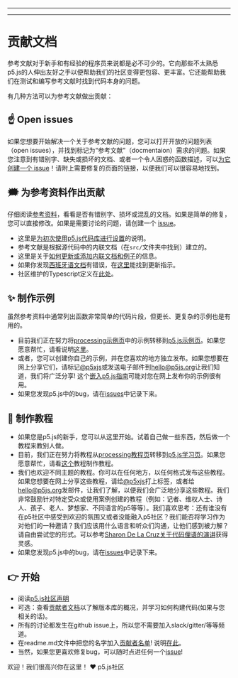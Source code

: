 
  ---
  
  ---
  # 贡献文档

参考文献对于新手和有经验的程序员来说都是必不可少的。它向那些不太熟悉p5.js的人伸出友好之手以便帮助我们的社区变得更包容、更丰富。它还能帮助我们在测试和编写参考文献时找到代码本身的问题。

有几种方法可以为参考文献做出贡献：

## ☝️ Open issues
如果您想要开始解决一个关于参考文献的问题，您可以打开开放的问题列表（open issues），并找到标记为“参考文献”（docmentaion）需求的问题。如果您注意到有错别字、缺失或损坏的文档、或者一个令人困惑的函数描述，可以[为它创建一个 issue](https://github.com/processing/p5.js/issues)！请附上需要修复的页面的链接，以便我们可以很容易地找到。

## 🗯 为参考资料作出贡献
仔细阅读[参考资料](http://p5js.org/reference/)，看看是否有错别字、损坏或混乱的文档。如果是简单的修复，您可以直接修改。如果是需要讨论的问题，请创建一个 [issue](https://github.com/processing/p5.js/issues/new)。
* 这里是[为初次使用p5.js代码库进行设置](./README/)的说明。
* 参考文献是根据源代码中的内联文档（在`src/`文件夹中找到）建立的。
* 这里是关于[如何更新或添加内联文档和例子](./inline_documentation/)的信息。
* 如果你发现[西班牙语文档](http://p5js.org/es)有错误，在[这里](https://github.com/processing/p5.js-website#internationalization-i18n-and-structure)能找到更新指示。
* 社区维护的Typescript定义在[此处](https://github.com/p5-types/p5.ts)。

## ✨ 制作示例
虽然参考资料中通常列出函数非常简单的代码片段，但更长、更复杂的示例也是有用的。
* 目前我们正在努力将[processing示例页](https://processing.org/examples/)中的示例转移到[p5.js示例页](http://p5js.org/examples)。如果您愿意帮忙，请看说明[这里](https://github.com/processing/p5.js-website/blob/main/contributor_docs/Adding_examples/)。
* 或者，您可以创建你自己的示例，并在您喜欢的地方独立发布。如果您想要在网上分享它们，请标记[@p5xjs](https://twitter.com/p5xjs)或发送电子邮件到[hello@p5js.org](mailto:hello@p5js.org)让我们知道，我们将广泛分享! 这个[嵌入p5.js指南](https://github.com/processing/p5.js/wiki/Embedding-p5.js)可能对您在网上发布你的示例很有用。
* 如果您发现p5.js中的bug，请在[issues](https://github.com/processing/p5.js/issues)中记录下来。

## 👯 制作教程
* 如果您是p5.js的新手，您可以从这里开始。试着自己做一些东西，然后做一个教程来教别人做。
* 目前，我们正在努力将教程从[processing教程页](https://processing.org/tutorials)转移到[p5.js学习页](http://p5js.org/learn)。如果您愿意帮忙，请看[这个](https://p5js.org/learn/tutorial-guide.html)教程制作教程。
* 我们也欢迎不同主题的教程。你可以在任何地方，以任何格式发布这些教程。如果您想要在网上分享这些教程，请给[@p5xjs](https://twitter.com/p5xjs)打上标签，或者给[hello@p5js.org](mailto:hello@p5js.org)发邮件，让我们了解，以便我们会广泛地分享这些教程。我们非常鼓励针对特定受众或使用案例创建的教程（例如：记者、维权人士、诗人、孩子、老人、梦想家、不同语言的p5等等）。我们喜欢思考：还有谁没有在p5社区中感受到欢迎的氛围又或者没能融入p5社区？我们能否将学习作为对他们的一种邀请？我们应该用什么语言和听众们沟通，让他们感到被力解？请自由尝试您的形式。可以参考[Sharon De La Cruz关于代码俚语的演讲](https://www.youtube.com/watch?v=CFT6w9NKfCs)获得灵感。
* 如果您发现p5.js中的bug，请在[issues](https://github.com/processing/p5.js/issues)中记录下来。

## 👉 开始
* 阅读[p5.js社区声明](http://p5js.org/community/)
* 可选：查看[贡献者文档](./README/)以了解版本库的概况，并学习如何构建代码(如果与您相关的话)。
* 所有的讨论都发生在github issue上，所以您不需要加入slack/gitter/等等频道。
* 在readme.md文件中把您的名字加入[贡献者名单](https://github.com/processing/p5.js#contributors)! 说明[在此](https://github.com/processing/p5.js/issues/2309)。
* 当然，如果您更喜欢修复bug，可以随时点进任何一个[issue](https://github.com/processing/p5.js/issues)!

欢迎！我们很高兴你在这里！
❤️ p5.js社区

  